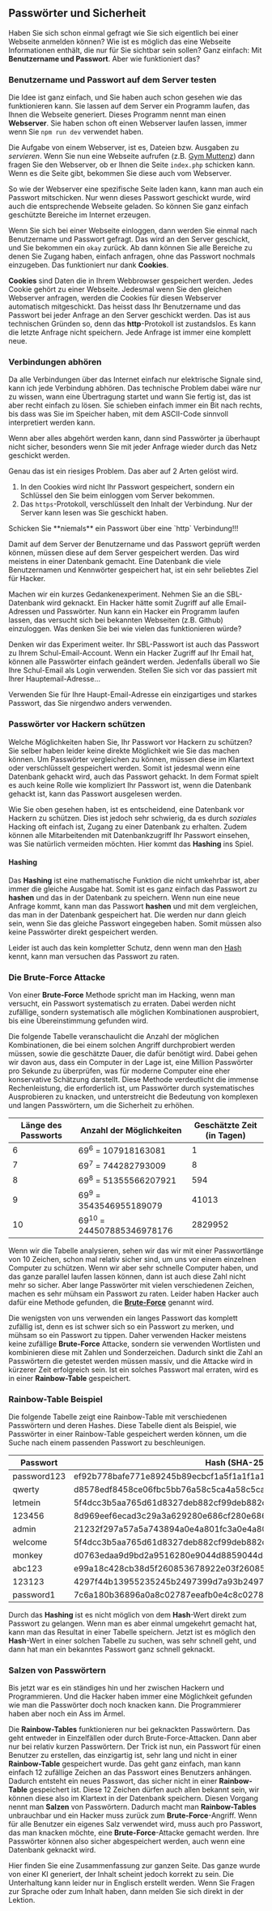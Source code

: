 
<Chapter>

<h2 id="passwoerter-und-sicherheit">Passwörter und Sicherheit</h2>
    
Haben Sie sich schon einmal gefragt wie Sie sich eigentlich bei einer Webseite
anmelden können? Wie ist es möglich das eine Webseite Informationen enthält,
die nur für Sie sichtbar sein sollen? Ganz einfach: Mit **Benutzername und
Passwort**. Aber wie funktioniert das?

<section>

<h3 id="benutzername-und-passwort-auf-dem-server-testen">Benutzername und Passwort auf dem Server testen</h3>

Die Idee ist ganz einfach, und Sie haben auch schon gesehen wie das
funktionieren kann. Sie lassen auf dem Server ein Programm laufen, das Ihnen
die Webseite generiert. Dieses Programm nennt man einen **Webserver**. Sie
haben schon oft einen Webserver laufen lassen, immer wenn Sie `npm run dev`
verwendet haben.

Die Aufgabe von einem Webserver, ist es, Dateien bzw. Ausgaben zu
*servieren*. Wenn Sie nun eine Webseite aufrufen (z.B. [Gym
Muttenz](https://www.gym-muttenz.ch/index.php)) dann fragen Sie den Webserver,
ob er Ihnen die Seite `index.php` schicken kann. Wenn es die Seite gibt,
bekommen Sie diese auch vom Webserver.

So wie der Webserver eine spezifische Seite laden kann, kann man auch ein
Passwort mitschicken. Nur wenn dieses Passwort geschickt wurde, wird auch die
entsprechende Webseite geladen. So können Sie ganz einfach geschützte Bereiche
im Internet erzeugen.

</section>

<Example title="Was sind Cookies?">

Wenn Sie sich bei einer Webseite einloggen, dann werden Sie einmal nach
Benutzername und Passwort gefragt. Das wird an den Server geschickt, und Sie
bekommen ein `okay` zurück. Ab dann können Sie alle Bereiche zu denen Sie
Zugang haben, einfach anfragen, ohne das Passwort nochmals einzugeben. Das
funktioniert nur dank **Cookies**.

**Cookies** sind Daten die in Ihrem Webbrowser gespeichert werden. Jedes Cookie
gehört zu einer Webseite. Jedesmal wenn Sie den gleichen Webserver anfragen,
werden die Cookies für diesen Webserver automatisch mitgeschickt. Das heisst
dass Ihr Benutzername und das Passwort bei jeder Anfrage an den Server
geschickt werden. Das ist aus technischen Gründen so, denn das
**http**-Protokoll ist zustandslos. Es kann die letzte Anfrage nicht speichern.
Jede Anfrage ist immer eine komplett neue.

</Example>

<section>

<h3 id="verbindungen-abhoeren">Verbindungen abhören</h3>

Da alle Verbindungen über das Internet einfach nur elektrische Signale sind,
kann ich jede Verbindung abhören. Das technische Problem dabei wäre nur zu
wissen, wann eine Übertragung startet und wann Sie fertig ist, das ist aber
recht einfach zu lösen. Sie schieben einfach immer ein Bit nach rechts, bis
dass was Sie im Speicher haben, mit dem ASCII-Code sinnvoll interpretiert
werden kann.

Wenn aber alles abgehört werden kann, dann sind Passwörter ja überhaupt nicht
sicher, besonders wenn Sie mit jeder Anfrage wieder durch das Netz geschickt
werden.

Genau das ist ein riesiges Problem. Das aber auf 2 Arten gelöst wird.

1. In den Cookies wird nicht Ihr Passwort gespeichert, sondern ein Schlüssel
   den Sie beim einloggen vom Server bekommen.
2. Das `https`-Protokoll, verschlüsselt den Inhalt der Verbindung. Nur der
   Server kann lesen was Sie geschickt haben.

<div className="hint">
Schicken Sie **niemals** ein Passwort über eine `http` Verbindung!!!
</div>

</section>

<Example title="Passwörter speichern">

Damit auf dem Server der Benutzername und das Passwort geprüft werden können,
müssen diese auf dem Server gespeichert werden. Das wird meistens in einer
Datenbank gemacht. Eine Datenbank die viele Benutzernamen und Kennwörter
gespeichert hat, ist ein sehr beliebtes Ziel für Hacker.

Machen wir ein kurzes Gedankenexperiment. Nehmen Sie an die SBL-Datenbank wird
geknackt. Ein Hacker hätte somit Zugriff auf alle Email-Adressen und
Passwörter. Nun kann ein Hacker ein Programm laufen lassen, das versucht sich
bei bekannten Webseiten (z.B. Github) einzuloggen. Was denken Sie bei wie
vielen das funktionieren würde?

Denken wir das Experiment weiter. Ihr SBL-Passwort ist auch das Passwort zu
Ihrem Schul-Email-Account. Wenn ein Hacker Zugriff auf Ihr Email hat, können
alle Passwörter einfach geändert werden. Jedenfalls überall wo Sie Ihre
Schul-Email als Login verwenden. Stellen Sie sich vor das passiert mit Ihrer
Hauptemail-Adresse...

<div className="hint">
Verwenden Sie für Ihre Haupt-Email-Adresse ein einzigartiges und starkes
Passwort, das Sie nirgendwo anders verwenden.
</div>

</Example>

<h3 id="passwoerter-vor-hackern-schuetzen">Passwörter vor Hackern schützen</h3>

Welche Möglichkeiten haben Sie, Ihr Passwort vor Hackern zu schützen? Sie
selber haben leider keine direkte Möglichkeit wie Sie das machen können. Um
Passwörter vergleichen zu können, müssen diese im Klartext oder verschlüsselt
gespeichert werden. Somit ist jedesmal wenn eine Datenbank gehackt wird, auch
das Passwort gehackt. In dem Format spielt es auch keine Rolle wie kompliziert
Ihr Passwort ist, wenn die Datenbank gehackt ist, kann das Passwort ausgelesen
werden.

<Example title="Hashing von Passwörtern">

Wie Sie oben gesehen haben, ist es entscheidend, eine Datenbank vor Hackern zu
schützen. Dies ist jedoch sehr schwierig, da es durch *soziales* Hacking oft
einfach ist, Zugang zu einer Datenbank zu erhalten. Zudem können alle
Mitarbeitenden mit Datenbankzugriff Ihr Passwort einsehen, was Sie natürlich
vermeiden möchten. Hier kommt das **Hashing** ins Spiel.

<h4  id="hashing-von-passwoertern">Hashing</h4>

Das **Hashing** ist eine mathematische Funktion die nicht umkehrbar ist, aber
immer die gleiche Ausgabe hat. Somit ist es ganz einfach das Passwort zu
**hashen** und das in der Datenbank zu speichern. Wenn nun eine neue Anfrage
kommt, kann man das Passwort **hashen** und mit dem vergleichen, das man in der
Datenbank gespeichert hat. Die werden nur dann gleich sein, wenn Sie das
gleiche Passwort eingegeben haben. Somit müssen also keine Passwörter direkt
gespeichert werden.

Leider ist auch das kein kompletter Schutz, denn wenn man den [Hash](#hashing-von-passwoertern) kennt, kann
man versuchen das Passwort zu raten.

</Example>

<section>

<h3 id="die-brute-force-attacke">Die Brute-Force Attacke</h3>

Von einer **Brute-Force** Methode spricht man im Hacking, wenn man versucht,
ein Passwort systematisch zu erraten. Dabei werden nicht zufällige, sondern
systematisch alle möglichen Kombinationen ausprobiert, bis eine Übereinstimmung
gefunden wird.

Die folgende Tabelle veranschaulicht die Anzahl der möglichen Kombinationen,
die bei einem solchen Angriff durchprobiert werden müssen, sowie die geschätzte
Dauer, die dafür benötigt wird. Dabei gehen wir davon aus, dass ein Computer in
der Lage ist, eine Million Passwörter pro Sekunde zu überprüfen, was für
moderne Computer eine eher konservative Schätzung darstellt. Diese Methode
verdeutlicht die immense Rechenleistung, die erforderlich ist, um Passwörter
durch systematisches Ausprobieren zu knacken, und unterstreicht die Bedeutung
von komplexen und langen Passwörtern, um die Sicherheit zu erhöhen.

<table className="pw-table">
  <thead>
    <tr>
      <th>Länge des Passworts</th>
      <th>Anzahl der Möglichkeiten</th>
      <th>Geschätzte Zeit (in Tagen)</th>
    </tr>
  </thead>
  <tbody>
    <tr>
      <td>6</td>
      <td>69<sup>6</sup> = 107918163081</td>
      <td>1</td>
    </tr>
    <tr>
      <td>7</td>
      <td>69<sup>7</sup> = 744282793009</td>
      <td>8</td>
    </tr>
    <tr>
      <td>8</td>
      <td>69<sup>8</sup> = 51355566207921</td>
      <td>594</td>
    </tr>
    <tr>
      <td>9</td>
      <td>69<sup>9</sup> = 3543546955189079</td>
      <td>41013</td>
    </tr>
    <tr>
      <td>10</td>
      <td>69<sup>10</sup> = 244507885346978176</td>
      <td>2829952</td>
    </tr>
  </tbody>
</table>

Wenn wir die Tabelle analysieren, sehen wir das wir mit einer Passwortlänge von
10 Zeichen, schon mal relativ sicher sind, um uns vor einem einzelnen Computer
zu schützen. Wenn wir aber sehr schnelle Computer haben, und das ganze parallel
laufen lassen können, dann ist auch diese Zahl nicht mehr so sicher. Aber lange
Passwörter mit vielen verschiedenen Zeichen, machen es sehr mühsam ein Passwort
zu raten. Leider haben Hacker auch dafür eine Methode gefunden, die [**Brute-Force**](#die-brute-force-attacke) genannt wird.

</section>

<Example title="Rainbow-Table">

Die wenigsten von uns verwenden ein langes Passwort das komplett zufällig ist,
denn es ist schwer sich so ein Passwort zu merken, und mühsam so ein Passwort
zu tippen. Daher verwenden Hacker meistens keine zufällige **Brute-Force**
Attacke, sondern sie verwenden Wortlisten und kombinieren diese mit Zahlen und
Sonderzeichen. Dadurch sinkt die Zahl an Passwörtern die getestet werden müssen
massiv, und die Attacke wird in kürzerer Zeit erfolgreich sein. Ist ein solches
Passwort mal erraten, wird es in einer **Rainbow-Table** gespeichert.




### <a id="rainbow-table-beispiel"></a>Rainbow-Table Beispiel

Die folgende Tabelle zeigt eine Rainbow-Table mit verschiedenen Passwörtern und deren Hashes. Diese Tabelle dient als Beispiel, wie Passwörter in einer Rainbow-Table gespeichert werden können, um die Suche nach einem passenden Passwort zu beschleunigen.

<table className="rainbow-table">
  <thead>
    <tr>
      <th>Passwort</th>
      <th>Hash (SHA-256)</th>
    </tr>
  </thead>
  <tbody>
    <tr>
      <td>password123</td>
      <td>ef92b778bafe771e89245b89ecbcf1a5f1a1f1a1f1a1f1a1f1a1f1a1f1a1f1a1</td>
    </tr>
    <tr>
      <td>qwerty</td>
      <td>d8578edf8458ce06fbc5bb76a58c5ca4a58c5ca4a58c5ca4a58c5ca4a58c5ca4</td>
    </tr>
    <tr>
      <td>letmein</td>
      <td>5f4dcc3b5aa765d61d8327deb882cf99deb882cf99deb882cf99deb882cf99de</td>
    </tr>
    <tr>
      <td>123456</td>
      <td>8d969eef6ecad3c29a3a629280e686cf280e686cf280e686cf280e686cf280e6</td>
    </tr>
    <tr>
      <td>admin</td>
      <td>21232f297a57a5a743894a0e4a801fc3a0e4a801fc3a0e4a801fc3a0e4a801fc3</td>
    </tr>
    <tr>
      <td>welcome</td>
      <td>5f4dcc3b5aa765d61d8327deb882cf99deb882cf99deb882cf99deb882cf99de</td>
    </tr>
    <tr>
      <td>monkey</td>
      <td>d0763edaa9d9bd2a9516280e9044d8859044d8859044d8859044d8859044d885</td>
    </tr>
    <tr>
      <td>abc123</td>
      <td>e99a18c428cb38d5f260853678922e03f260853678922e03f260853678922e03</td>
    </tr>
    <tr>
      <td>123123</td>
      <td>4297f44b13955235245b2497399d7a93b2497399d7a93b2497399d7a93b24973</td>
    </tr>
    <tr>
      <td>password1</td>
      <td>7c6a180b36896a0a8c02787eeafb0e4c8c02787eeafb0e4c8c02787eeafb0e4c</td>
    </tr>
  </tbody>
</table>

Durch das **Hashing** ist es nicht möglich von dem **Hash**-Wert direkt zum
Passwort zu gelangen. Wenn man es aber einmal umgekehrt gemacht hat, kann man
das Resultat in einer Tabelle speichern. Jetzt ist es möglich den **Hash**-Wert
in einer solchen Tabelle zu suchen, was sehr schnell geht, und dann hat man ein
bekanntes Passwort ganz schnell geknackt.

</Example>

<section>

<h3 id="salzen-von-passwoertern">Salzen von Passwörtern</h3>

Bis jetzt war es ein ständiges hin und her zwischen Hackern und Programmieren.
Und die Hacker haben immer eine Möglichkeit gefunden wie man die Passwörter
doch noch knacken kann. Die Programmierer haben aber noch ein Ass im Ärmel.

Die **Rainbow-Tables** funktionieren nur bei geknackten Passwörtern. Das geht
entweder in Einzelfällen oder durch Brute-Force-Attacken. Dann aber nur bei
relativ kurzen Passwörtern. Der Trick ist nun, ein Passwort für einen Benutzer
zu erstellen, das einzigartig ist, sehr lang und nicht in einer
**Rainbow-Table** gespeichert wurde. Das geht ganz einfach, man kann einfach 12
zufällige Zeichen an das Passwort eines Benutzers anhängen. Dadurch entsteht
ein neues Passwort, das sicher nicht in einer **Rainbow-Table** gespeichert
ist. Diese 12 Zeichen dürfen auch allen bekannt sein, wir können diese also im
Klartext in der Datenbank speichern. Diesen Vorgang nennt man **Salzen** von
Passwörtern. Dadurch macht man **Rainbow-Tables** unbrauchbar und ein Hacker
muss zurück zum **Brute-Force**-Angriff. Wenn für alle Benutzer ein eigenes
Salz verwendet wird, muss auch pro Passwort, das man knacken möchte, eine
**Brute-Force**-Attacke gemacht werden. Ihre Passwörter können also sicher
abgespeichert werden, auch wenn eine Datenbank geknackt wird.

</section>

<Example title="Zusammenfassung">

Hier finden Sie eine Zusammenfassung zur ganzen Seite. Das ganze wurde von
einer KI generiert, der Inhalt scheint jedoch korrekt zu sein. Die Unterhaltung
kann leider nur in Englisch erstellt werden. Wenn Sie Fragen zur Sprache oder
zum Inhalt haben, dann melden Sie sich direkt in der Lektion.

<Audio src="./assets/audio/podcast-passwords.mp3" />

</Example>



</Chapter>
